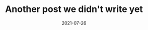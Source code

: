 ---
title: Another post we didn't write yet
date: 2021-07-26
description: Maybe we want to add short summary here
---